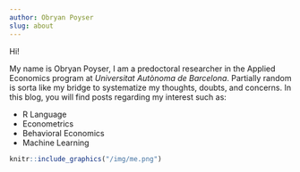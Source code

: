 ```yaml
---
author: Obryan Poyser
slug: about
---
```


Hi!

My name is Obryan Poyser, I am a predoctoral researcher in the Applied Economics program at *Universitat Autònoma de Barcelona*. Partially random is sorta like my bridge to systematize my thoughts, doubts, and concerns. In this blog, you will find posts regarding my interest such as:

- R Language
- Econometrics
- Behavioral Economics
- Machine Learning

```r
knitr::include_graphics("/img/me.png")
```
